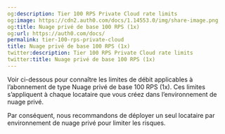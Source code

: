 ```yaml
---
og:description: Tier 100 RPS Private Cloud rate limits
og:image: https://cdn2.auth0.com/docs/1.14553.0/img/share-image.png
og:title: Nuage privé de base 100 RPS (1x)
og:url: https://auth0.com/docs/
permalink: tier-100-rps-private-cloud
title: Nuage privé de base 100 RPS (1x)
twitter:description: Tier 100 RPS Private Cloud rate limits
twitter:title: Nuage privé de base 100 RPS (1x)
---
```


Voir ci-dessous pour connaître les limites de débit applicables à l’abonnement de type Nuage privé de base 100 RPS (1x). Ces limites s’appliquent à chaque locataire que vous créez dans l’environnement de nuage privé.

Par conséquent, nous recommandons de déployer un seul locataire par environnement de nuage privé pour limiter les risques.